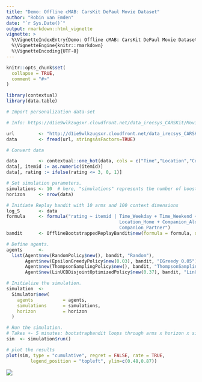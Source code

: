 ```yaml
---
title: "Demo: Offline cMAB: CarsKit DePaul Movie Dataset"
author: "Robin van Emden"
date: "`r Sys.Date()`"
output: rmarkdown::html_vignette
vignette: >
  %\VignetteIndexEntry{Demo: Offline cMAB: CarsKit DePaul Movie Dataset}
  %\VignetteEngine{knitr::rmarkdown}
  %\VignetteEncoding{UTF-8}
---
```


```r
knitr::opts_chunk$set(
  collapse = TRUE,
  comment = "#>"
)
```

```r
library(contextual)
library(data.table)

# Import personalization data-set

# Info: https://d1ie9wlkzugsxr.cloudfront.net/data_irecsys_CARSKit/Movie_DePaulMovie/README.txt

url         <- "http://d1ie9wlkzugsxr.cloudfront.net/data_irecsys_CARSKit/Movie_DePaulMovie/ratings.csv"
data        <- fread(url, stringsAsFactors=TRUE)

# Convert data

data        <- contextual::one_hot(data, cols = c("Time","Location","Companion"), sparsifyNAs = TRUE)
data[, itemid := as.numeric(itemid)]
data[, rating := ifelse(rating <= 3, 0, 1)]

# Set simulation parameters.
simulations <- 10  # here, "simulations" represents the number of boostrap samples
horizon     <- nrow(data)

# Initiate Replay bandit with 10 arms and 100 context dimensions
log_S       <- data
formula     <- formula("rating ~ itemid | Time_Weekday + Time_Weekend + Location_Cinema + 
                                          Location_Home + Companion_Alone + Companion_Family + 
                                          Companion_Partner")
bandit      <- OfflineBootstrappedReplayBandit$new(formula = formula, data = data)

# Define agents.
agents      <-
  list(Agent$new(RandomPolicy$new(), bandit, "Random"),
       Agent$new(EpsilonGreedyPolicy$new(0.03), bandit, "EGreedy 0.05"),
       Agent$new(ThompsonSamplingPolicy$new(), bandit, "ThompsonSampling"),
       Agent$new(LinUCBDisjointOptimizedPolicy$new(0.37), bandit, "LinUCB 0.37"))

# Initialize the simulation.
simulation  <-
  Simulator$new(
    agents           = agents,
    simulations      = simulations,
    horizon          = horizon
  )

# Run the simulation.
# Takes +- 5 minutes: bootstrapbandit loops through arms x horizon x simulations (times nr of agents).
sim  <- simulation$run()

# plot the results
plot(sim, type = "cumulative", regret = FALSE, rate = TRUE,
         legend_position = "topleft", ylim=c(0.48,0.87))

```

![](carskit_depaul.jpg)
